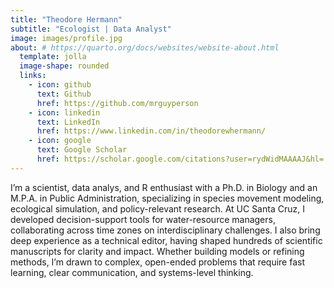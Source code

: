 ```yaml
---
title: "Theodore Hermann"
subtitle: "Ecologist | Data Analyst"
image: images/profile.jpg
about: # https://quarto.org/docs/websites/website-about.html
  template: jolla
  image-shape: rounded
  links:
    - icon: github
      text: Github
      href: https://github.com/mrguyperson
    - icon: linkedin
      text: LinkedIn
      href: https://www.linkedin.com/in/theodorewhermann/
    - icon: google
      text: Google Scholar
      href: https://scholar.google.com/citations?user=rydWidMAAAAJ&hl=
---
```


I’m a scientist, data analys, and R enthusiast with a Ph.D. in Biology and an M.P.A. in Public Administration, specializing in species movement modeling, ecological simulation, and policy-relevant research. At UC Santa Cruz, I developed decision-support tools for water-resource managers, collaborating across time zones on interdisciplinary challenges. I also bring deep experience as a technical editor, having shaped hundreds of scientific manuscripts for clarity and impact. Whether building models or refining methods, I’m drawn to complex, open-ended problems that require fast learning, clear communication, and systems-level thinking.